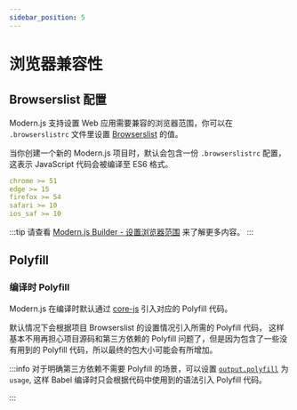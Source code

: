```yaml
---
sidebar_position: 5
---
```


# 浏览器兼容性

## Browserslist 配置

Modern.js 支持设置 Web 应用需要兼容的浏览器范围，你可以在 `.browserslistrc` 文件里设置 [Browserslist](https://browsersl.ist/) 的值。

当你创建一个新的 Modern.js 项目时，默认会包含一份 `.browserslistrc` 配置，这表示 JavaScript 代码会被编译至 ES6 格式。

```yaml title=".browserslistrc"
chrome >= 51
edge >= 15
firefox >= 54
safari >= 10
ios_saf >= 10
```

:::tip
请查看 [Modern.js Builder - 设置浏览器范围](https://modernjs.dev/builder/guide/advanced/browserslist) 来了解更多内容。
:::

## Polyfill

### 编译时 Polyfill

Modern.js 在编译时默认通过 [core-js](https://github.com/zloirock/core-js) 引入对应的 Polyfill 代码。

默认情况下会根据项目 Browserslist 的设置情况引入所需的 Polyfill 代码， 这样基本不用再担心项目源码和第三方依赖的 Polyfill 问题了，但是因为包含了一些没有用到的 Polyfill 代码，所以最终的包大小可能会有所增加。

:::info
对于明确第三方依赖不需要 Polyfill 的场景，可以设置 [`output.polyfill`](/configure/app/output/polyfill) 为 `usage`, 这样 Babel 编译时只会根据代码中使用到的语法引入 Polyfill 代码。

:::


<UAPolyfill />
